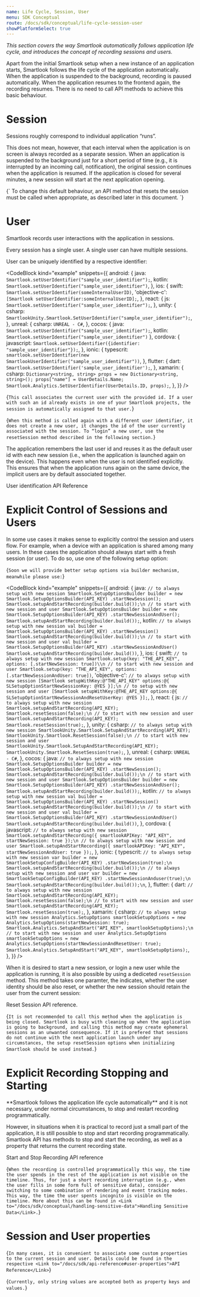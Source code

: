 ```yaml
---
name: Life Cycle, Session, User
menu: SDK Conceptual
route: /docs/sdk/conceptual/life-cycle-session-user
showPlatformSelect: true
---
```



<Title>Life Cycle, Session, User</Title>

*This section covers the way Smartlook automatically follows application life cycle, and introduces the concept of recording sessions and users.*

Apart from the initial Smartlook setup when a new instance of an application starts, Smartlook follows the life cycle of the application automatically. When the application is suspended to the background, recording is paused automatically. When the application resumes to the frontend again, the recording resumes. There is no need to call API methods to achieve this basic behaviour.

# Session
Sessions roughly correspond to individual application “runs”.

This does not mean, however, that each interval when the application is on screen is always recorded as a separate session. When an application is suspended to the background just for a short period of time (e.g., it is interrupted by an incoming call, notification), the original session continues when the application is resumed. If the application is closed for several minutes, a new session will start at the next application opening.

<TextBlock kind="important">
{`
To change this default behaviour, an API method that resets the session must be called when appropriate, as described later in this document.
`}
</TextBlock>

# User

Smartlook records user interactions with the application in sessions.

Every session has a single user. A single user can have multiple sessions.

User can be uniquely identified by a respective identifier:

<CodeBlock kind="example"
  snippets={{
    android: {
      java: `
Smartlook.setUserIdentifier("sample_user_identifier");
      `,
    kotlin: `
Smartlook.setUserIdentifier("sample_user_identifier")
      `,
    },
    ios: {
      swift: `
Smartlook.setUserIdentifier(someInternalUserID)
      `,
      'objective-c': `
[Smartlook setUserIdentifier:someInternalUserID];
      `,
    },
    react: {
      js: `
Smartlook.setUserIdentifier("sample_user_identifier");
`,
    },
    unity: {
      csharp: `
SmartlookUnity.Smartlook.SetUserIdentifier("sample_user_identifier");
`,
    },
    unreal: {
      csharp: `
UNREAL - C#
      `,
    },
    cocos: {
      java: `
Smartlook.setUserIdentifier("sample_user_identifier");
      `,
      kotlin: `
Smartlook.setUserIdentifier("sample_user_identifier")
      `
   },
   cordova: {
      javascript: `
Smartlook.setUserIdentifier({identifier: "sample_user_identifier"});
    `,
    },
    ionic: {
      typescrit: `
smartlook.setUserIdentifier(new SmartlookUserIdentifier("sample_user_identifier"))
      `,
    },
   flutter: {
      dart: `
Smartlook.setUserIdentifier('sample_user_identifier');
   `,
   },
xamarin: {
      csharp: `
Dictionary<string, string> props = new Dictionary<string, string>();
props["name"] = UserDetails.Name;
Smartlook.Analytics.SetUserIdentifier(UserDetails.ID, props);
      `,
    },
  }}
/>


<TextBlock kind="note">{`
This call associates the current user with the provided id. If a user with such an id already exists in one of your Smartlook projects, the session is automatically assigned to that user.
`}</TextBlock>


<TextBlock kind="important">{`
When this method is called again with a different user identifier, it does not create a new user, it changes the id of the user currently associated with the session. To “login” a new user, use the resetSession method described in the following section.
`}</TextBlock>

The application remembers the last user id and reuses it as the default user id with each new session (i.e., when the application is launched again on the device). This happens even when the user is not identified explicitly. This ensures that when the application runs again on the same device, the implicit users are by default associated together.

<Link to="/docs/sdk/api-reference#user-identification">User identification API Reference</Link>


# Explicit Control of Sessions and Users

In some use cases it makes sense to explicitly control the session and users flow. For example, when a device with an application is shared among many users. In these cases the application should always start with a fresh session (or user). To do so, use one of the following setup option:

<TextBlock visibleOn="react,flutter,unity">{`
Soon we will provide better setup options via builder mechanism, meanwhile please use:
`}</TextBlock>

<CodeBlock kind="example"
  snippets={{
    android: {
      java: `
// to always setup with new session
Smartlook.SetupOptionsBuilder builder = new Smartlook.SetupOptionsBuilder(API_KEY)
        .startNewSession();
Smartlook.setupAndStartRecording(builder.build());\n
// to start with new session and user
Smartlook.SetupOptionsBuilder builder = new Smartlook.SetupOptionsBuilder(API_KEY)
        .startNewSessionAndUser();
Smartlook.setupAndStartRecording(builder.build());
      `,
    kotlin: `
// to always setup with new session
val builder = Smartlook.SetupOptionsBuilder(API_KEY)
        .startNewSession()
Smartlook.setupAndStartRecording(builder.build());\n
// to start with new session and user
val builder = Smartlook.SetupOptionsBuilder(API_KEY)
        .startNewSessionAndUser()
Smartlook.setupAndStartRecording(builder.build())
      `,
    },
    ios: {
      swift: `
// to always setup with new session
Smartlook.setup(key: "THE_API_KEY",
                options: [.startNewSession: true])\\n
// to start with new session and user
Smartlook.setup(key: "THE_API_KEY",
                options: [.startNewSessionAndUser: true])
      `,
      'objective-c': `
// to always setup with new session
[Smartlook setupWithKey:@"THE_API_KEY"
                options:@{
                     SLSetupOptionStartNewSessionKey: @YES
                }];\n
// to setup with new session and user
[Smartlook setupWithKey:@THE_API_KEY
                options:@{
                     SLSetupOptionStartNewSessionAndResetUserKey: @YES
                }];
      `,
    },
    react: {
      js: `
// to always setup with new session
Smartlook.setupAndStartRecording(API_KEY);
Smartlook.resetSession(false);\n
// to start with new session and user
Smartlook.setupAndStartRecording(API_KEY);
Smartlook.resetSession(true);
`,
    },
    unity: {
      csharp: `
// to always setup with new session
SmartlookUnity.Smartlook.SetupAndStartRecording(API_KEY);
SmartlookUnity.Smartlook.ResetSession(false);\n
// to start with new session and user
SmartlookUnity.Smartlook.SetupAndStartRecording(API_KEY);
SmartlookUnity.Smartlook.ResetSession(true);
`,
    },
    unreal: {
      csharp: `
UNREAL - C#
      `,
    },
    cocos: {
      java: `
// to always setup with new session
Smartlook.SetupOptionsBuilder builder = new Smartlook.SetupOptionsBuilder(API_KEY)
        .startNewSession();
Smartlook.setupAndStartRecording(builder.build());\n
// to start with new session and user
Smartlook.SetupOptionsBuilder builder = new Smartlook.SetupOptionsBuilder(API_KEY)
        .startNewSessionAndUser();
Smartlook.setupAndStartRecording(builder.build());
      `,
    kotlin: `
// to always setup with new session
val builder = Smartlook.SetupOptionsBuilder(API_KEY)
        .startNewSession()
Smartlook.setupAndStartRecording(builder.build());\n
// to start with new session and user
val builder = Smartlook.SetupOptionsBuilder(API_KEY)
        .startNewSessionAndUser()
Smartlook.setupAndStartRecording(builder.build())
      `,
   },
   cordova: {
      javascript: `
// to always setup with new session
Smartlook.setupAndStartRecording({
  smartlookAPIKey: "API_KEY",
  startNewSession: true
});\n
// to always setup with new session and user
Smartlook.setupAndStartRecording({
  smartlookAPIKey: "API_KEY",
  startNewSessionAndUser: true
});
    `,
    },
    ionic: {
      typescrit: `
// to always setup with new session
var builder = new SmartlookSetupConfigBuilder(API_KEY)
        .startNewSession(true);\n
Smartlook.setupAndStartRecording(builder.build());\n
// to always setup with new session and user
var builder = new SmartlookSetupConfigBuilder(API_KEY)
        .startNewSessionAnduser(true);\n
Smartlook.setupAndStartRecording(builder.build());\n
      `,
    },
   flutter: {
      dart: `
// to always setup with new session
Smartlook.setupAndStartRecording(API_KEY);
Smartlook.resetSession(false);\n
// to start with new session and user
Smartlook.setupAndStartRecording(API_KEY);
Smartlook.resetSession(true);
   `,
   },
xamarin: {
      csharp: `
// to always setup with new session
Analytics.SetupOptions smartlookSetupOptions = new Analytics.SetupOptions(startNewSession: true); 
Smartlook.Analytics.SetupAndStart("API_KEY", smartlookSetupOptions);\n
// to start with new session and user
Analytics.SetupOptions smartlookSetupOptions = new Analytics.SetupOptions(startNewSessionAndResetUser: true);
Smartlook.Analytics.SetupAndStart("API_KEY", smartlookSetupOptions);
      `,
    },
  }}
/>


When it is desired to start a new session, or login a new user while the application is running, it is also possible by using a dediceted `resetSession` method. This method takes one paramter, the indicates, whether the user identity should be also reset, or whether the new session should retain the user from the current session:

<Link to="/docs/sdk/api-reference#reset-session">Reset Session API reference</Link>.

<TextBlock kind="important">{`
It is not recommended to call this method when the application is being closed. Smartlook is busy with cleaning up when the application is going to background, and calling this method may create ephemeral sessions as an unwanted consequence. If it is prefered that sessions do not continue with the next application launch under any circumstances, the setup resetSession options when initializing Smartlook should be used instead.
`}</TextBlock>

# Explicit Recording Stopping and Starting

<TextBlock kind="important">
**Smartlook follows the application life cycle automatically** and it is not necessary, under normal circumstances, to stop and restart recording programmatically.
</TextBlock>

However, in situations when it is practical to record just a small part of the application, it is still possible to stop and start recording programmatically. Smartlook API has methods to stop and start the recording, as well as a property that returns the current recording state.

<Link to="/docs/sdk/api-reference#start-and-stop-recording">Start and Stop Recording API reference</Link>

<TextBlock kind="note">{`
When the recording is controlled programmatically this way, the time the user spends in the rest of the application is not visible on the timeline. Thus, for just a short recording interruption (e.g., when the user fills in some form full of sensitive data), consider switching to some combination of rendering and event tracking modes. This way, the time the user spents incognito is visible on the timeline. More about this can be found in <Link to="/docs/sdk/conceptual/handling-sensitive-data">Handling Sensitive Data</Link>.
`}</TextBlock>

# Session and User properties

<TextBlock>{`
In many cases, it is convenient to associate some custom properties to the current session and user. Details could be found in the respective <Link to="/docs/sdk/api-reference#user-properties">API Reference</Link>
`}</TextBlock>

<TextBlock kind="note">{`
Currently, only string values are accepted both as property keys and values.
`}</TextBlock>
